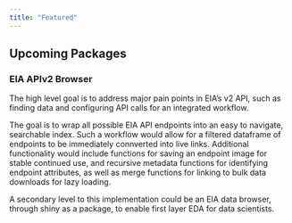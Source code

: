 ---
title: "Featured"
---

## Upcoming Packages

### EIA APIv2 Browser

The high level goal is to address major pain points in EIA's v2 API, such as finding data and configuring API calls for an integrated workflow.

The goal is to wrap all possible EIA API endpoints into an easy to navigate, searchable index. Such a workflow would allow for a filtered dataframe of endpoints to be immediately connverted into live links. Additional functionality would include functions for saving an endpoint image for stable continued use, and recursive metadata functions for identifying endpoint attributes, as well as merge functions for linking to bulk data downloads for lazy loading.

A secondary level to this implementation could be an EIA data browser, through shiny as a package, to enable first layer EDA for data scientists.

